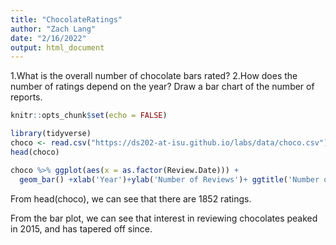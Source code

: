 ```yaml
---
title: "ChocolateRatings"
author: "Zach Lang"
date: "2/16/2022"
output: html_document
---
```


1.What is the overall number of chocolate bars rated?
2.How does the number of ratings depend on the year? Draw a bar chart of the number of reports.

```r
knitr::opts_chunk$set(echo = FALSE)
```
```r
library(tidyverse)
choco <- read.csv("https://ds202-at-isu.github.io/labs/data/choco.csv")
head(choco)

choco %>% ggplot(aes(x = as.factor(Review.Date))) +
  geom_bar() +xlab('Year')+ylab('Number of Reviews')+ ggtitle('Number of Reviews by Year')
```

From head(choco), we can see that there are 1852 ratings.

From the bar plot, we can see that interest in reviewing chocolates peaked in 2015, and has tapered off since.
